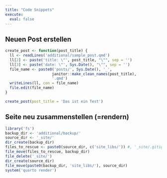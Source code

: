 ```yaml
---
title: "Code Snippets"
execute: 
  eval: false
---
```


## Neuen Post erstellen
```r
create_post <- function(post_title) {
  ll <- readLines('additional/sample_post.qmd')
  ll[2] <- paste('title: \"', post_title, "\"", sep = '')
  ll[3] <- paste('date: \"', Sys.Date(), "\"", sep = '')
  file_name <- paste0('posts/', Sys.Date(), '_',
                     janitor::make_clean_names(post_title), 
                     '.qmd')
  writeLines(ll, con = file_name)
  file.edit(file_name)
}
```

```r
create_post(post_title = 'Das ist ein Test')
```

## Seite neu zusammenstellen (=rendern)
```r
library('fs')
backup_dir <- 'additional/backup/' 
source_dir <- '_site/'
dir_create(backup_dir)
files_to_rescue <- paste0(source_dir, c('site_libs/')) #, '_site/.gitignore')
file_move(files_to_rescue, backup_dir)
file_delete('_site/')
dir_create(source_dir)
file_move(paste0(backup_dir, 'site_libs/'), source_dir)
system('quarto render')
```
